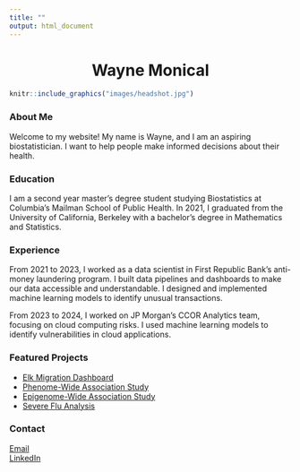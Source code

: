 ```yaml
---
title: ""
output: html_document
---
```


<center> <h1>Wayne Monical </h1> </center>


```r
knitr::include_graphics("images/headshot.jpg")
```

### About Me

Welcome to my website! My name is Wayne, and I am an aspiring biostatistician. I want to help people make informed decisions about their health.  


### Education

I am a second year master's degree student studying  Biostatistics at Columbia's Mailman School of Public Health. In 2021, I graduated from the University of California, Berkeley with a bachelor's degree in Mathematics and Statistics. 


### Experience

From 2021 to 2023, I worked as a data scientist in First Republic Bank's anti-money laundering program. I built data pipelines and dashboards to make our data accessible and understandable. I designed and implemented machine learning models to identify unusual transactions.    

From 2023 to 2024, I worked on JP Morgan's CCOR Analytics team, focusing on cloud computing risks. I used machine learning models to identify vulnerabilities in cloud applications.  

### Featured Projects

- [Elk Migration Dashboard](https://brooklynnrm.github.io/Elk-Migration.github.io/index.html)
- [Phenome-Wide Association Study](https://pheweb-test-497008612026.us-central1.run.app/phenotypes)
- [Epigenome-Wide Association Study](https://github.com/wayne-monical/BRCA-EWAS/blob/main/brca_ewas.md)
- [Severe Flu Analysis](https://github.com/wayne-monical/severe-flu/blob/main/severe_flu.md)


### Contact

[Email](w3monical@gmail.com)  
[LinkedIn](www.linkedin.com/in/wayne-monical-108273219)


